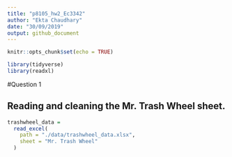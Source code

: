 ```yaml
---
title: "p8105_hw2_Ec3342"
author: "Ekta Chaudhary"
date: "30/09/2019"
output: github_document
---
```


```r
knitr::opts_chunk$set(echo = TRUE)

library(tidyverse)
library(readxl)
```

#Question 1

## Reading and cleaning the Mr. Trash Wheel sheet.
```r
trashwheel_data = 
  read_excel(
    path = "./data/trashwheel_data.xlsx", 
    sheet = "Mr. Trash Wheel"
  )

```

